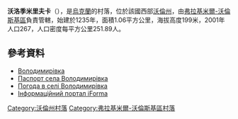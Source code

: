 {{coord|50|49|41|N|24|23|45|E|scale:30000|display=title}}

'''沃洛季米里夫卡'''（{{lang-uk|Володимирівка}}），是[[烏克蘭|烏克蘭]]的村落，位於該國西部[[沃倫州|沃倫州]]，由[[弗拉基米爾-沃倫斯基區|弗拉基米爾-沃倫斯基區]]負責管轄，始建於1235年，面積1.06平方公里，海拔高度199米，2001年人口267，人口密度每平方公里251.89人。

==參考資料==
* [http://gska2.rada.gov.ua/pls/z7502/A005?rdat1=21.03.2008&rf7571=4718 Володимирівка]{{dead link|date=2018年3月 |bot=InternetArchiveBot |fix-attempted=yes }}
* [https://web.archive.org/web/20140314194310/http://www.vvadm.gov.ua/ukr/miscevi%20rady/lotnyche.html Паспорт села Володимирівка]
* [http://weather.in.ua/ua/volynskaja/4456 Погода в селі Володимирівка] {{Wayback|url=http://weather.in.ua/ua/volynskaja/4456 |date=20111219102332 }}
* [https://web.archive.org/web/20100125080655/http://old.iforma.com.ua/classifiers/uk/koatuu Інформаційний портал iForma]

[[Category:沃倫州村落|Category:沃倫州村落]]
[[Category:弗拉基米爾-沃倫斯基區村落|Category:弗拉基米爾-沃倫斯基區村落]]


{{Volyn-geo-stub}}